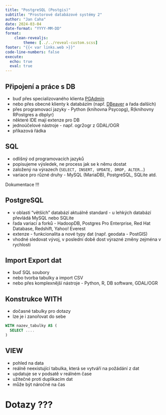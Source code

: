 ```yaml
---
title: "PostgreSQL (Postgis)"
subtitle: "Prostorové databázové systémy 2"
author: "Jan Caha"
date: 2024-03-04
date-format: "YYYY-MM-DD"
format: 
    clean-revealjs:
        theme: [../../reveal-custom.scss]
footer: "{{< var links.web >}}"
code-line-numbers: false
execute:
  echo: true
  eval: true
---
```


## Připojení a práce s DB

- buď přes specializovaného klienta [PGAdmin](https://www.pgadmin.org/download/)
- nebo přes obecné klienty k databázím (např. [DBeaver](https://dbeaver.io/) a řada dalších)
- přes programovací jazyky - [Python]{.software} (knihovna [Psycopg]{.software}), [R]{.software}(knihovny [RPostgres]{.software} a [dbplyr]{.software})
- některé IDE mají extenze pro DB
- jednoúčelové nástroje - např. [ogr2ogr]{.software} z [GDAL/OGR]{.software}
- příkazová řádka
  
## SQL

- odlišný od programovacích jazyků
- popisujeme výsledek, ne process jak se k němu dostat
- založený na výrazech (`SELECT, INSERT, UPDATE, DROP, ALTER`...)
- variace pro různé druhy - [MySQL]{.software} ([MariaDB]{.software}), [PostgreSQL]{.software}, [SQLite]{.software} atd.

::: {.callout-warning}
Dokumentace !!!
:::

## PostgreSQL

- v oblasti "větších" databází aktuálně standard - u lehkých databází převládá MySQL nebo SQLite
- řada variací a forků - HadoopDB, Postgres Pro Enterprise, Red Hat Database, Redshift, Yahoo! Everest
- extenze - funkcionalita a nové typy dat (např. geodata - PostGIS)
- vhodné sledovat vývoj, v poslední době dost výrazné změny zejména v rychlosti

## Import Export dat

- buď SQL soubory
- nebo tvorba tabulky a import CSV
- nebo přes komplexnější nástroje - Python, R, DB software, GDAL/OGR

## Konstrukce WITH

- dočasné tabulky pro dotazy
- lze je i zanořovat do sebe

```SQL
WITH nazev_tabulky AS (
  SELECT ....
)
```

## VIEW

- pohled na data
- reálně neexistující tabulka, která se vytváří na požádání z dat
- updatuje se v podsatě v reálném čase
- užitečné proti duplikacím dat
- může být náročné na čas
  
# Dotazy ???